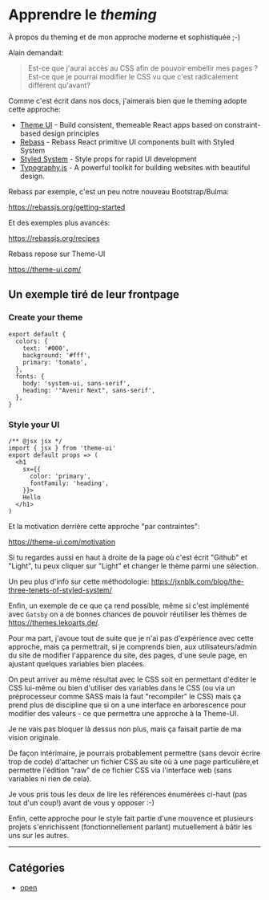 # Apprendre le _theming_

À propos du theming et de mon approche moderne et sophistiquée ;-)

Alain demandait:

> Est-ce que j'aurai accès au CSS afin de pouvoir embellir mes pages ?
> Est-ce que je pourrai modifier le CSS vu que c'est radicalement différent qu'avant?

Comme c'est écrit dans nos docs, j'aimerais bien que le theming adopte
cette approche:

- [Theme UI](https://theme-ui.com/) - Build consistent, themeable
  React apps based on constraint-based design principles
- [Rebass](https://rebassjs.org/) - Rebass React primitive UI
  components built with Styled System
- [Styled System](https://styled-system.com/) - Style props for rapid
  UI development
- [Typography.js](http://kyleamathews.github.io/typography.js/) - A
  powerful toolkit for building websites with beautiful design.

Rebass par exemple, c'est un peu notre nouveau Bootstrap/Bulma:

https://rebassjs.org/getting-started

Et des exemples plus avancés:

https://rebassjs.org/recipes

Rebass repose sur Theme-UI

https://theme-ui.com/

## Un exemple tiré de leur frontpage

### Create your theme

```
export default {
  colors: {
    text: '#000',
    background: '#fff',
    primary: 'tomato',
  },
  fonts: {
    body: 'system-ui, sans-serif',
    heading: '"Avenir Next", sans-serif',
  },
}
```

### Style your UI

```
/** @jsx jsx */
import { jsx } from 'theme-ui'
export default props => (
  <h1
    sx={{
      color: 'primary',
      fontFamily: 'heading',
    }}>
    Hello
  </h1>
)
```

Et la motivation derrière cette approche "par contraintes":

https://theme-ui.com/motivation

Si tu regardes aussi en haut à droite de la page où c'est écrit
"Github" et "Light", tu peux cliquer sur "Light" et changer le thème
parmi une sélection.

Un peu plus d'info sur cette méthodologie: <https://jxnblk.com/blog/the-three-tenets-of-styled-system/>

Enfin, un exemple de ce que ça rend possible, même si c'est implémenté avec `Gatsby` on a de bonnes chances de pouvoir réutiliser les thèmes de <https://themes.lekoarts.de/>.

Pour ma part, j'avoue tout de suite que je n'ai pas d'expérience
avec cette approche, mais ça permettrait, si je comprends bien, aux
utilisateurs/admin du site de modifier l'apparence du site, des pages,
d'une seule page, en ajustant quelques variables bien placées.

On peut arriver au même résultat avec le CSS soit en permettant
d'éditer le CSS lui-même ou bien d'utiliser des variables dans le CSS
(ou via un préprocesseur comme SASS mais là faut "recompiler" le CSS)
mais ça prend plus de discipline que si on a une interface en
arborescence pour modifier des valeurs - ce que permettra une approche
à la Theme-UI.

Je ne vais pas bloquer là dessus non plus, mais ça faisait partie de
ma vision originale.

De façon intérimaire, je pourrais probablement permettre (sans devoir
écrire trop de code) d'attacher un fichier CSS au site où à une page
particulière,et permettre l'édition "raw" de ce fichier CSS via
l'interface web (sans variables ni rien de cela).

Je vous pris tous les deux de lire les références énumérées ci-haut
(pas tout d'un coup!) avant de vous y opposer :-)

Enfin, cette approche pour le style fait partie d'une mouvence et
plusieurs projets s'enrichissent (fonctionnellement parlant)
mutuellement à bâtir les uns sur les autres.

---

## Catégories

- [open](/custom/opened-issue)
